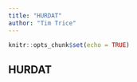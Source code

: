 ```yaml
---
title: "HURDAT"
author: "Tim Trice"
---
```


```r
knitr::opts_chunk$set(echo = TRUE)
```

## HURDAT
